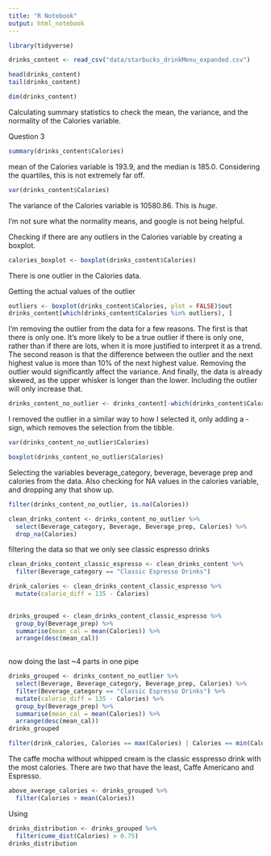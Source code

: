 ```yaml
---
title: "R Notebook"
output: html_notebook
---
```


```r
library(tidyverse)
```

```r
drinks_content <- read_csv("data/starbucks_drinkMenu_expanded.csv")
```

```r
head(drinks_content)
tail(drinks_content)
```

```r
dim(drinks_content)
```
Calculating summary statistics to check the mean, the variance, and the normality of the Calories variable. 

Question 3
```r
summary(drinks_content$Calories)
```
mean of the Calories variable is 193.9, and the median is 185.0. Considering the quartiles, this is not extremely far off. 
```r
var(drinks_content$Calories)
```
The variance of the Calories variable is 10580.86. This is *huge*.

I'm not sure what the normality means, and google is not being helpful. 


Checking if there are any outliers in the Calories variable by creating a boxplot.

```r
calories_boxplot <- boxplot(drinks_content$Calories)
```
There is one outlier in the Calories data.

Getting the actual values of the outlier

```r
outliers <- boxplot(drinks_content$Calories, plot = FALSE)$out
drinks_content[which(drinks_content$Calories %in% outliers), ]
```

I'm removing the outlier from the data for a few reasons. The first is that there is only one. It's more likely to be a true outlier if there is only one, rather than if there are lots, when it is more justified to interpret it as a trend. The second reason is that the difference between the outlier and the next highest value is more than 10% of the next highest value. Removing the outlier would significantly affect the variance. And finally, the data is already skewed, as the upper whisker is longer than the lower. Including the outlier will only increase that. 

```r
drinks_content_no_outlier <- drinks_content[-which(drinks_content$Calories %in% outliers), ]

```
I removed the outlier in a similar way to how I selected it, only adding a - sign, which removes the selection from the tibble.
```r
var(drinks_content_no_outlier$Calories)
```
```r
boxplot(drinks_content_no_outlier$Calories)
```
Selecting the variables beverage_category, beverage, beverage prep and calories from the data. 
Also checking for NA values in the calories variable, and dropping any that show up.
```r
filter(drinks_content_no_outlier, is.na(Calories))
```

```r
clean_drinks_content <- drinks_content_no_outlier %>%
  select(Beverage_category, Beverage, Beverage_prep, Calories) %>%
  drop_na(Calories) 
```
filtering the data so that we only see classic espresso drinks

```r
clean_drinks_content_classic_espresso <- clean_drinks_content %>%
  filter(Beverage_category == "Classic Espresso Drinks")
```

```r
drink_calories <- clean_drinks_content_classic_espresso %>%
  mutate(calorie_diff = 135 - Calories)
  
```

```r
drinks_grouped <- clean_drinks_content_classic_espresso %>%
  group_by(Beverage_prep) %>%
  summarise(mean_cal = mean(Calories)) %>%
  arrange(desc(mean_cal))
  
```
now doing the last ~4 parts in one pipe
```r
drinks_grouped <- drinks_content_no_outlier %>%
  select(Beverage, Beverage_category, Beverage_prep, Calories) %>%
  filter(Beverage_category == "Classic Espresso Drinks") %>%
  mutate(calorie_diff = 135 - Calories) %>%
  group_by(Beverage_prep) %>%
  summarise(mean_cal = mean(Calories)) %>%
  arrange(desc(mean_cal))
drinks_grouped
```

```r
filter(drink_calories, Calories == max(Calories) | Calories == min(Calories))
```
The caffe mocha without whipped cream is the classic esspresso drink with the most calories. There are two that have the least, Caffe Americano and Espresso.


```r
above_average_calories <- drinks_grouped %>%
  filter(Calories > mean(Calories))
```


Using 
```r
drinks_distribution <- drinks_grouped %>%
  filter(cume_dist(Calories) > 0.75)
drinks_distribution
```




























